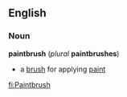 ==English==
=== Noun ===
'''paintbrush''' (''plural'' '''paintbrushes''')
* a [[brush]] for applying [[paint]]

[[fi:Paintbrush]]